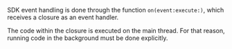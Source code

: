 SDK event handling is done through the function `on(event:execute:)`, which receives a closure as an event handler.

The code within the closure is executed on the main thread. For that reason, running code in the background must be done explicitly.